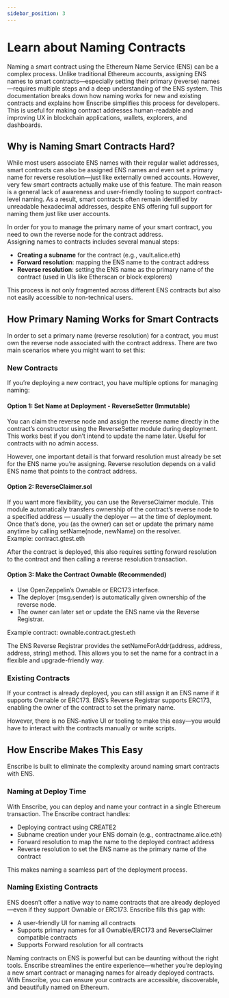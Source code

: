```yaml
---
sidebar_position: 3
---
```


# Learn about Naming Contracts

Naming a smart contract using the Ethereum Name Service (ENS) can be a complex process. Unlike traditional Ethereum accounts, assigning ENS names to smart contracts—especially setting their primary (reverse) names—requires multiple steps and a deep understanding of the ENS system. This documentation breaks down how naming works for new and existing contracts and explains how Enscribe simplifies this process for developers.  
This is useful for making contract addresses human-readable and improving UX in blockchain applications, wallets, explorers, and dashboards.

## Why is Naming Smart Contracts Hard?

While most users associate ENS names with their regular wallet addresses, smart contracts can also be assigned ENS names and even set a primary name for reverse resolution—just like externally owned accounts. However, very few smart contracts actually make use of this feature. The main reason is a general lack of awareness and user-friendly tooling to support contract-level naming. As a result, smart contracts often remain identified by unreadable hexadecimal addresses, despite ENS offering full support for naming them just like user accounts.

In order for you to manage the primary name of your smart contract, you need to own the reverse node for the contract address.  
Assigning names to contracts includes several manual steps:  
- **Creating a subname** for the contract (e.g., vault.alice.eth)  
- **Forward resolution**: mapping the ENS name to the contract address  
- **Reverse resolution**: setting the ENS name as the primary name of the contract (used in UIs like Etherscan or block explorers)  

This process is not only fragmented across different ENS contracts but also not easily accessible to non-technical users.

## How Primary Naming Works for Smart Contracts

In order to set a primary name (reverse resolution) for a contract, you must own the reverse node associated with the contract address. There are two main scenarios where you might want to set this:

### New Contracts

If you’re deploying a new contract, you have multiple options for managing naming:

#### Option 1: Set Name at Deployment - ReverseSetter (Immutable)

You can claim the reverse node and assign the reverse name directly in the contract’s constructor using the ReverseSetter module during deployment. This works best if you don’t intend to update the name later. Useful for contracts with no admin access.  

However, one important detail is that forward resolution must already be set for the ENS name you’re assigning. Reverse resolution depends on a valid ENS name that points to the contract address.

#### Option 2: ReverseClaimer.sol

If you want more flexibility, you can use the ReverseClaimer module. This module automatically transfers ownership of the contract’s reverse node to a specified address — usually the deployer — at the time of deployment. Once that’s done, you (as the owner) can set or update the primary name anytime by calling setName(node, newName) on the resolver.  
Example: contract.gtest.eth  

After the contract is deployed, this also requires setting forward resolution to the contract and then calling a reverse resolution transaction.

#### Option 3: Make the Contract Ownable (Recommended)

- Use OpenZeppelin’s Ownable or ERC173 interface.  
- The deployer (msg.sender) is automatically given ownership of the reverse node.  
- The owner can later set or update the ENS name via the Reverse Registrar.  

Example contract: ownable.contract.gtest.eth  

The ENS Reverse Registrar provides the setNameForAddr(address, address, address, string) method. This allows you to set the name for a contract in a flexible and upgrade-friendly way.

### Existing Contracts

If your contract is already deployed, you can still assign it an ENS name if it supports Ownable or ERC173. ENS’s Reverse Registrar supports ERC173, enabling the owner of the contract to set the primary name.

However, there is no ENS-native UI or tooling to make this easy—you would have to interact with the contracts manually or write scripts.

## How Enscribe Makes This Easy

Enscribe is built to eliminate the complexity around naming smart contracts with ENS.

### Naming at Deploy Time

With Enscribe, you can deploy and name your contract in a single Ethereum transaction. The Enscribe contract handles:  
- Deploying contract using CREATE2  
- Subname creation under your ENS domain (e.g., contractname.alice.eth)  
- Forward resolution to map the name to the deployed contract address  
- Reverse resolution to set the ENS name as the primary name of the contract  

This makes naming a seamless part of the deployment process.

### Naming Existing Contracts

ENS doesn’t offer a native way to name contracts that are already deployed—even if they support Ownable or ERC173. Enscribe fills this gap with:  

- A user-friendly UI for naming all contracts  
- Supports primary names for all Ownable/ERC173 and ReverseClaimer compatible contracts  
- Supports Forward resolution for all contracts  

Naming contracts on ENS is powerful but can be daunting without the right tools. Enscribe streamlines the entire experience—whether you’re deploying a new smart contract or managing names for already deployed contracts. With Enscribe, you can ensure your contracts are accessible, discoverable, and beautifully named on Ethereum.
